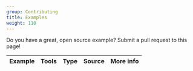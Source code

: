 ```yaml
---
group: Contributing
title: Examples
weight: 110
---
```


Do you have a great, open source example? Submit a pull request to this page!

Example | Tools | Type | Source | More info |
--- | --- | --- | --- | ---
